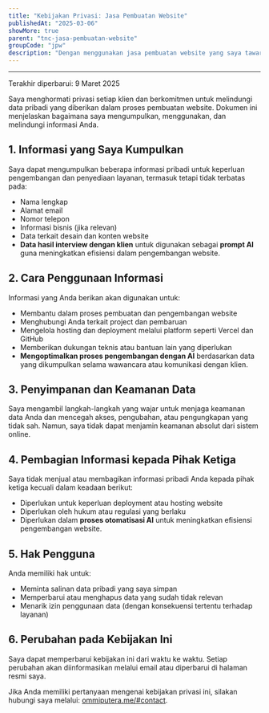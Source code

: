 ```yaml
---
title: "Kebijakan Privasi: Jasa Pembuatan Website"
publishedAt: "2025-03-06"
showMore: true
parent: "tnc-jasa-pembuatan-website"
groupCode: "jpw"
description: "Dengan menggunakan jasa pembuatan website yang saya tawarkan"
---
```


---

Terakhir diperbarui: 9 Maret 2025

Saya menghormati privasi setiap klien dan berkomitmen untuk melindungi data pribadi yang diberikan dalam proses pembuatan website. Dokumen ini menjelaskan bagaimana saya mengumpulkan, menggunakan, dan melindungi informasi Anda.

## 1. Informasi yang Saya Kumpulkan

Saya dapat mengumpulkan beberapa informasi pribadi untuk keperluan pengembangan dan penyediaan layanan, termasuk tetapi tidak terbatas pada:

- Nama lengkap
- Alamat email
- Nomor telepon
- Informasi bisnis (jika relevan)
- Data terkait desain dan konten website
- **Data hasil interview dengan klien** untuk digunakan sebagai **prompt AI** guna meningkatkan efisiensi dalam pengembangan website.

## 2. Cara Penggunaan Informasi

Informasi yang Anda berikan akan digunakan untuk:

- Membantu dalam proses pembuatan dan pengembangan website
- Menghubungi Anda terkait project dan pembaruan
- Mengelola hosting dan deployment melalui platform seperti Vercel dan GitHub
- Memberikan dukungan teknis atau bantuan lain yang diperlukan
- **Mengoptimalkan proses pengembangan dengan AI** berdasarkan data yang dikumpulkan selama wawancara atau komunikasi dengan klien.

## 3. Penyimpanan dan Keamanan Data

Saya mengambil langkah-langkah yang wajar untuk menjaga keamanan data Anda dan mencegah akses, pengubahan, atau pengungkapan yang tidak sah. Namun, saya tidak dapat menjamin keamanan absolut dari sistem online.

## 4. Pembagian Informasi kepada Pihak Ketiga

Saya tidak menjual atau membagikan informasi pribadi Anda kepada pihak ketiga kecuali dalam keadaan berikut:

- Diperlukan untuk keperluan deployment atau hosting website
- Diperlukan oleh hukum atau regulasi yang berlaku
- Diperlukan dalam **proses otomatisasi AI** untuk meningkatkan efisiensi pengembangan website.

## 5. Hak Pengguna

Anda memiliki hak untuk:

- Meminta salinan data pribadi yang saya simpan
- Memperbarui atau menghapus data yang sudah tidak relevan
- Menarik izin penggunaan data (dengan konsekuensi tertentu terhadap layanan)

## 6. Perubahan pada Kebijakan Ini

Saya dapat memperbarui kebijakan ini dari waktu ke waktu. Setiap perubahan akan diinformasikan melalui email atau diperbarui di halaman resmi saya.

Jika Anda memiliki pertanyaan mengenai kebijakan privasi ini, silakan hubungi saya melalui: [ommiputera.me/#contact](https://www.ommiputera.me/#contact).
